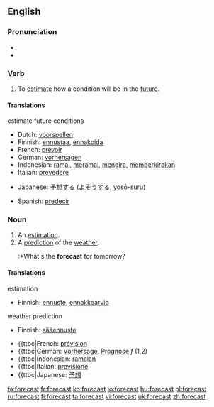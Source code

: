 ==English==

===Pronunciation===
*{{IPA|/'foɻkɑst/}}
*{{audio|en-us-forecast.ogg|Audio (US)}}


===Verb===
{{en-verb|forecasts|forecasting|forecast}}

# To [[estimate]] how a condition will be in the [[future]].

====Translations====

;estimate future conditions
{{top}}
*Dutch: [[voorspellen]]
*Finnish: [[ennustaa]], [[ennakoida]]
*French: [[prévoir]]
*German: [[vorhersagen]]
*Indonesian: [[ramal]], [[ramal|meramal]], [[kira|mengira]], [[kira|memperkirakan]]
*Italian: [[prevedere]]
{{mid}}
*Japanese: [[予想]]する ([[よそう]]する, yosō-suru)
{{bottom}}
*Spanish: [[predecir]]

===Noun===
{{en-noun}}

# An [[estimation]].
# A [[prediction]] of the [[weather]].
#:*What's the '''forecast''' for tomorrow?

====Translations====
;estimation
{{top}}
{{top}}
*Finnish: [[ennuste]], [[ennakkoarvio]]
{{mid}}
{{bottom}}

;weather prediction
{{top}}
*Finnish: [[sääennuste]]
{{mid}}
{{bottom}}

{{checktrans}}
*{{ttbc|French: [[prévision]]
*{{ttbc|German: [[Vorhersage]], [[Prognose]] ''f'' (1,2)
*{{ttbc|Indonesian: [[ramal|ramalan]]
*{{ttbc|Italian: [[previsione]]
*{{ttbc|Japanese: [[予想]]

[[fa:forecast]]
[[fr:forecast]]
[[ko:forecast]]
[[io:forecast]]
[[hu:forecast]]
[[pl:forecast]]
[[ru:forecast]]
[[fi:forecast]]
[[ta:forecast]]
[[vi:forecast]]
[[uk:forecast]]
[[zh:forecast]]
